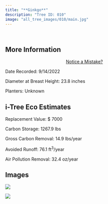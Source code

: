 ```yaml
---
title: "**Ginkgo**"
description: "Tree ID: 010"
image: "all_tree_images/010/main.jpg"
---
```


<br>

## **More Information**
::: column-margin
<center><a class="button" href="https://forms.gle/W6f5nwYxrM33hF4f7">Notice a Mistake?</a></center>
:::


Date Recorded:  9/14/2022

Diameter at Breast Height:  23.8  inches

Planters:  Unknown

## **i-Tree Eco Estimates**


 Replacement Value: $ 7000

 Carbon Storage:  1267.9  lbs

 Gross Carbon Removal:  14.9  lbs/year

 Avoided Runoff:  76.1  ft<sup>3</sup>/year

 Air Pollution Removal:  32.4  oz/year

## **Images**


 ![](all_tree_images/010/IMG_6338.jpg)

 ![](all_tree_images/010/main.jpg)
